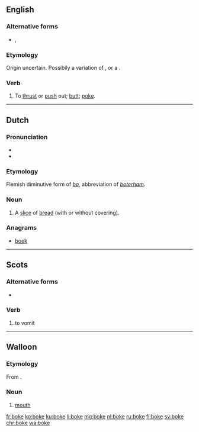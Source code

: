 {{also|Boke|böke|Böke}}
==English==

===Alternative forms===
* {{l/en|boak}}, {{l/en|buck}}

===Etymology===
Origin uncertain. Possibily a variation of {{l/en|poke}}, or a {{blend|butt|poke|nocap=9}}.

===Verb===
{{en-verb|bok|ing}}

# {{context|ambitransitive|UK|_|dialectal|lang=en}} To [[thrust]] or [[push]] out; [[butt]]; [[poke]].

----

==Dutch==

===Pronunciation===
* {{IPA|/bˈoːkə/|lang=nl}}
* {{rhymes|oːkə|lang=nl}}

===Etymology===
Flemish diminutive form of ''[[bo#Dutch|bo]]'', abbreviation of ''[[boterham]]''.

===Noun===
{{nl-noun|n|bokes|-}}

# {{context|Flemish|child language|lang=nl}} A [[slice]] of [[bread]] (with or without covering).

===Anagrams===
* [[boek#Dutch|boek]]

----

==Scots==

===Alternative forms===
* {{l|sco|boak}}

===Verb===
{{head|sco|verb}}

# to vomit

----

==Walloon==

===Etymology===
From {{etyl|la|wa}} {{term|bucca|lang=la}}.

===Noun===
{{head|wa|noun|g=f}}

# {{context|anatomy|lang=wa}} [[mouth]]

[[fr:boke]]
[[ko:boke]]
[[ku:boke]]
[[li:boke]]
[[mg:boke]]
[[nl:boke]]
[[ru:boke]]
[[fi:boke]]
[[sv:boke]]
[[chr:boke]]
[[wa:boke]]